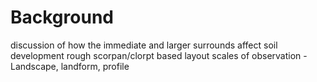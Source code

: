 # Background

[discussion of how the immediate and larger surrounds affect soil development
rough scorpan/clorpt based layout
scales of observation - Landscape, landform, profile]{.todo}
